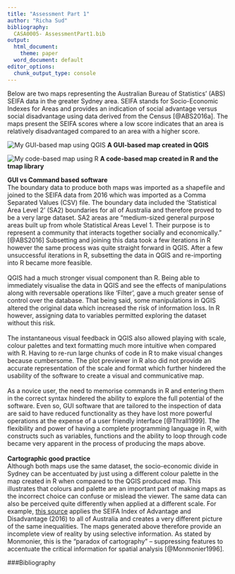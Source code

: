 ```yaml
---
title: "Assessment Part 1"
author: "Richa Sud"
bibliography:
  CASA0005- AssessmentPart1.bib
output:
  html_document:
    theme: paper
  word_document: default
editor_options: 
  chunk_output_type: console
---
```


Below are two maps representing the Australian Bureau of Statistics’ (ABS) SEIFA data in the greater Sydney area. SEIFA stands for Socio-Economic Indexes for Areas and provides an indication of social advantage versus social disadvantage using data derived from the Census [@ABS2016a]. The maps present the SEIFA scores where a low score indicates that an area is relatively disadvantaged compared to an area with a higher score.


![My GUI-based map using QGIS](Sydney IRSAD-QGIS.png)
**A GUI-based map created in QGIS**

![My code-based map using R](Sydney IRSAD-R.png)
**A code-based map created in R and the tmap library**

**GUI vs Command based software**<br/>
The boundary data to produce both maps was imported as a shapefile and joined to the SEIFA data from 2016 which was imported as a Comma Separated Values (CSV) file. The boundary data included the 'Statistical Area Level 2' (SA2) boundaries for all of Australia and therefore proved to be a very large dataset. SA2 areas are "medium-sized general purpose areas built up from whole Statistical Areas Level 1. Their purpose is to represent a community that interacts together socially and economically." [@ABS2016] Subsetting and joining this data took a few iterations in R however the same process was quite straight forward in QGIS. After a few unsuccessful iterations in R, subsetting the data in QGIS and re-importing into R became more feasible.  
<br/>
QGIS had a much stronger visual component than R. Being able to immediately visualise the data in QGIS and see the effects of manipulations along with reversable operations like ‘Filter’, gave a much greater sense of control over the database. That being said, some manipulations in QGIS altered the original data which increased the risk of information loss. In R however, assigning data to variables permitted exploring the dataset without this risk.
<br/><br/>
The instantaneous visual feedback in QGIS also allowed playing with scale, colour palettes and text formatting much more intuitive when compared with R. Having to re-run large chunks of code in R to make visual changes because cumbersome. The plot previewer in R also did not provide an accurate representation of the scale and format which further hindered the usability of the software to create a visual and communicative map.
<br/><br/> 
As a novice user, the need to memorise commands in R and entering them in the correct syntax hindered the ability to explore the full potential of the software. Even so, GUI software that are tailored to the inspection of data are said to have reduced functionality as they have lost more powerful operations at the expense of a user friendly interface [@Thrall1999]. The flexibility and power of having a complete programming language in R, with constructs such as variables, functions and the ability to loop through code became very apparent in the process of producing the maps above. 
<br/><br/>
**Cartographic good practice**<br/>
Although both maps use the same dataset, the socio-economic divide in Sydney can be accentuated by just using a different colour palette in the map created in R when compared to the QGIS produced map.  This illustrates that colours and palette are an important part of making maps as the incorrect choice can confuse or mislead the viewer. The same data can also be perceived quite differently when applied at a different scale. For example, [this source]( https://readydemo.com.au/macroplan/maps/73731/SEIFA%20(2016%20vs%202011)#) applies the SEIFA Index of Advantage and Disadvantage (2016) to all of Australia and creates a very different picture of the same inequalities. The maps generated above therefore provide an incomplete view of reality by using selective information. As stated by Monmonier, this is the “paradox of cartography” – suppressing features to accentuate the critical information for spatial analysis [@Monmonier1996].
<br/>

###Bibliography















